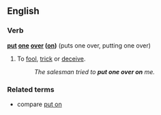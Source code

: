 ==English==

===Verb===
'''[[put]] [[one]] [[over]] ([[on]])''' (puts one over, putting one over)

#{{idiom}} To [[fool]], [[trick]] or [[deceive]].
#:''The salesman tried to '''put one over on''' me.''

===Related terms===
*compare [[put on]]